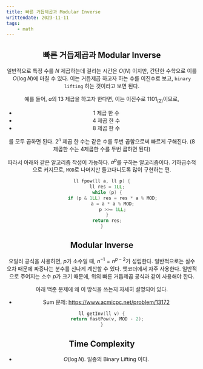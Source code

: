 ```yaml
---
title: 빠른 거듭제곱과 Modular Inverse
writtendate: 2023-11-11
tags:
    - math
---
```


<Header />

## 빠른 거듭제곱과 Modular Inverse

일반적으로 특정 수를 $N$ 제곱하는데 걸리는 시간은 $O(N)$ 이지만, 간단한 수학으로 이를 $O(\log N)$에 마칠 수 있다. 이는 거듭제곱 하고자 하는 수를 이진수로 보고, `binary lifting` 하는 것이라고 보면 된다. 

예를 들어, $a$의 $13$ 제곱을 하고자 한다면, 이는 이진수로 $1101_{(2)}$이므로,

- $1$ 제곱 한 수
- $4$ 제곱 한 수
- $8$ 제곱 한 수

를 모두 곱하면 된다. $2^n$ 제곱 한 수는 같은 수를 두번 곱함으로써 빠르게 구해진다. ($8$제곱한 수는 $4$제곱한 수를 두번 곱하면 된다)

따라서 아래와 같은 알고리즘 작성이 가능하다. $a^p$를 구하는 알고리즘이다. 기하급수적으로 커지므로, `MOD`로 나머지만 들고다니도록 많이 구현하는 편.

```cpp
ll fpow(ll a, ll p) {
    ll res = 1LL;
    while (p) {
        if (p & 1LL) res = res * a % MOD;
        a = a * a % MOD;
        p >>= 1LL;
    }
    return res;
}
```

## Modular Inverse

오일러 공식을 사용하면, $p$가 소수일 때, $n^{-1} = n^{p-2}$가 성립한다. 일반적으로는 실수오차 때문에 짜증나는 분수를 신나게 계산할 수 있다. 앳코더에서 자주 사용한다. 일반적으로 주어지는 소수 $p$가 크기 때문에, 위의 빠른 거듭제곱 공식과 같이 사용해야 한다.

아래 백준 문제에 왜 이 방식을 쓰는지 자세히 설명되어 있다.

- Sum 문제: https://www.acmicpc.net/problem/13172

```cpp
ll getInv(ll v) {
    return fastPow(v, MOD - 2);
}
```

## Time Complexity

- $O(\log N)$. 일종의 Binary Lifting 이다.

<TagList />
<Comment />
